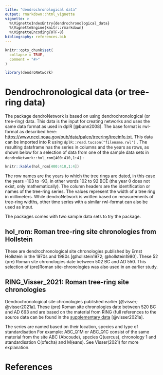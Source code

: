 ```yaml
---
title: "dendrochronological data"
output: rmarkdown::html_vignette
vignette: >
  %\VignetteIndexEntry{dendrochronological_data}
  %\VignetteEngine{knitr::rmarkdown}
  %\VignetteEncoding{UTF-8}
bibliography: references.bib
---
```


```r
knitr::opts_chunk$set(
  collapse = TRUE,
  comment = "#>"
)
```

```r
library(dendroNetwork)
```

# Dendrochronological data (or tree-ring data)

The package dendroNetwork is based on using dendrochronological (or tree-ring) data. This data is the input for creating networks and uses the same data format as used in dplR [@bunn2008]. The base format is rwl-format as described here: <https://www.ncei.noaa.gov/pub/data/paleo/treering/treeinfo.txt>. This data can be imported into R using `dplR::read.tucson("filename.rwl")` . The resulting dataframe has the series in columns and the years as rows, as shown below for a selection of data from one of the sample data sets in `dendroNetwork::hol_rom[400:410,1:4]` :

```r
knitr::kable(hol_rom[400:410,1:4])
```

The row names are the years to which the tree rings are dated, in this case the years -103 to -93, in other words 102 to 92 BCE (the year 0 does not exist, only mathematically). The column headers are the identification or names of the tree-ring series. The values represent the width of a tree ring in millimeters. While dendroNetwork is written based on measurements of tree-ring widths, other time series with a similar rwl-format can also be used as input.

The packages comes with two sample data sets to try the package.

## hol_rom: Roman tree-ring site chronologies from Hollstein

These are dendrochronological site chronologies published by Ernst Hollstein in the 1970s and 1980s [@hollstein1972; @hollstein1980]. These 52 (pre) Roman site chronologies date between 502 BC and AD 550. This selection of (pre)Roman site-chronologies was also used in an earlier study.

## RING_Visser_2021: Roman tree-ring site chronologies

Dendrochronological site chronologies published earlier [@visser; @visser2021a]. These (pre) Roman site chronologies date between 520 BC and AD 663 and are based on the material from RING (full references to the source data can be found in the [supplementary data](https://github.com/RonaldVisser/ProvenanceNetworks/blob/master/SupplementaryTables/Supplementary_table_1a_DOI_data.csv) [@visser2021a].

The series are named based on their location, species and type of standardisation For example: ABC_Q1M or ABC_Q1C consist of the same material from the site ABC (Abcoude), species Q(uercus), chronology 1 and standardisation C(ofecha) and M(eans). See Visser(2021) for more explanation.

# References
